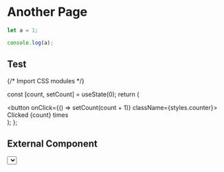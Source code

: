 # Another Page

```js filename="demo.js" {3} copy
let a = 1;

console.log(a);
```

## Test


{/* Import CSS modules */}

  const [count, setCount] = useState(0);
  return (
    <div>
      <button onClick={() => setCount(count + 1)} className={styles.counter}>
        Clicked {count} times
      </button>
    </div>
  );
};

<Counter />

## External Component


<Select />
